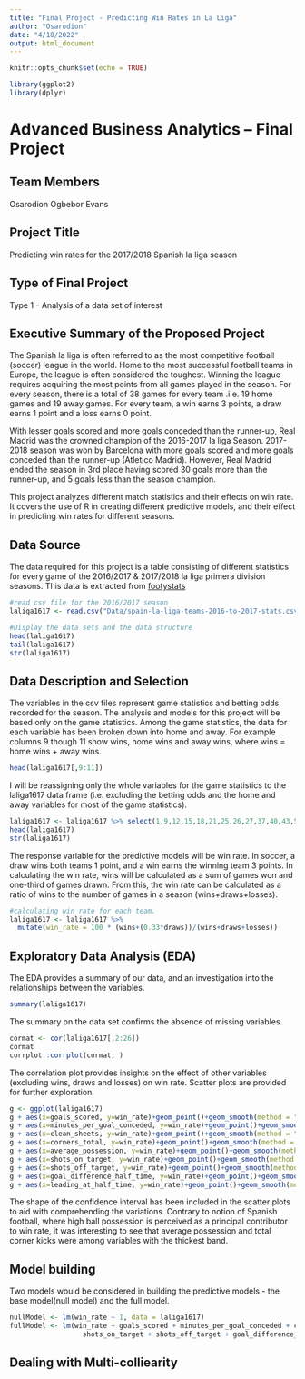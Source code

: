 ```yaml
---
title: "Final Project - Predicting Win Rates in La Liga"
author: "Osarodion"
date: "4/18/2022"
output: html_document
---
```


```r
knitr::opts_chunk$set(echo = TRUE)
```


```r
library(ggplot2)
library(dplyr)

```



Advanced Business Analytics – Final Project
===========================================

Team Members
------------
Osarodion Ogbebor Evans

Project Title
-------------
Predicting win rates for the 2017/2018 Spanish la liga season

Type of Final Project
---------------------
Type 1 - Analysis of a data set of interest

Executive Summary of the Proposed Project
-----------------------------------------

The Spanish la liga is often referred to as the most competitive football (soccer) league in the world. Home to the most successful football teams in Europe, the league is often considered the toughest. Winning the league requires acquiring the most points from all games played in the season. For every season, there is a total of 38 games for every team .i.e. 19 home games and 19 away games. For every team, a win earns 3 points, a draw earns 1 point and a loss earns 0 point.

With lesser goals scored and more goals conceded than the runner-up, Real Madrid was the crowned champion of the 2016-2017 la liga Season. 2017-2018 season was won by Barcelona with more goals scored and more goals conceded than the runner-up (Atletico Madrid). However, Real Madrid ended the season in 3rd place having scored 30 goals more than the runner-up, and 5 goals less than the season champion.

This project analyzes different match statistics and their effects on win rate. It covers the use of R in creating different predictive models, and their effect in predicting win rates for different seasons.

Data Source
-----------------------
The data required for this project is a table consisting of different statistics for every game of the 2016/2017 & 2017/2018 la liga primera division seasons. This data is extracted from [footystats](https://footystats.org/download-stats-csv)

```r
#read csv file for the 2016/2017 season
laliga1617 <- read.csv("Data/spain-la-liga-teams-2016-to-2017-stats.csv", header = TRUE, sep = ",", stringsAsFactors = FALSE)

#Display the data sets and the data structure 
head(laliga1617)
tail(laliga1617)
str(laliga1617)
```

Data  Description and Selection
-------------------------------
The variables in the csv files represent game statistics and betting odds recorded for the season. The analysis and models for this project will be based only on the game statistics. Among the game statistics, the data for each variable has been broken down into home and away. For example columns 9 though 11 show wins, home wins and away wins, where wins = home wins + away wins.

```r
head(laliga1617[,9:11])
```

I will be reassigning only the whole variables for the game statistics to the laliga1617 data frame (i.e. excluding the betting odds and the home and away variables for most of the game statistics).

```r
laliga1617 <- laliga1617 %>% select(1,9,12,15,18,21,25,26,27,37,40,43,55,58,61,64,67,70,73,76,79,82,85,88,91)
head(laliga1617)
str(laliga1617)
```

The response variable for the predictive models will be win rate. In soccer, a draw wins both teams 1 point, and a win earns the winning team 3 points. In calculating the win rate, wins will be calculated as a sum of games won and one-third of games drawn. From this, the win rate can be calculated as a ratio of wins to the number of games in a season (wins+draws+losses).

```r
#calculating win rate for each team.
laliga1617 <- laliga1617 %>%
  mutate(win_rate = 100 * (wins+(0.33*draws))/(wins+draws+losses))

```

Exploratory Data Analysis (EDA)
--------------------------
The EDA provides a summary of our data, and an investigation into the relationships between the variables.

```r
summary(laliga1617)

```

The summary on the data set confirms the absence of missing variables.

```r
cormat <- cor(laliga1617[,2:26])
cormat
corrplot::corrplot(cormat, )

```

The correlation plot provides insights on the effect of other variables (excluding wins, draws and losses) on win rate. Scatter plots are provided for further exploration.

```r
g <- ggplot(laliga1617)
g + aes(x=goals_scored, y=win_rate)+geom_point()+geom_smooth(method = "lm")
g + aes(x=minutes_per_goal_conceded, y=win_rate)+geom_point()+geom_smooth(method = "lm")
g + aes(x=clean_sheets, y=win_rate)+geom_point()+geom_smooth(method = "lm")
g + aes(x=corners_total, y=win_rate)+geom_point()+geom_smooth(method = "lm")
g + aes(x=average_possession, y=win_rate)+geom_point()+geom_smooth(method = "lm")
g + aes(x=shots_on_target, y=win_rate)+geom_point()+geom_smooth(method = "lm")
g + aes(x=shots_off_target, y=win_rate)+geom_point()+geom_smooth(method = "lm")
g + aes(x=goal_difference_half_time, y=win_rate)+geom_point()+geom_smooth(method = "lm")
g + aes(x=leading_at_half_time, y=win_rate)+geom_point()+geom_smooth(method = "lm")
```

The shape of the confidence interval has been included in the scatter plots to aid with comprehending the variations. Contrary to notion of Spanish football, where high ball possession is perceived as a principal contributor to win rate, it was interesting to see that average possession and total corner kicks were among variables with the thickest band. 

Model building
---------------
Two models would be considered in building the predictive models - the base model(null model) and the full model.

```r
nullModel <- lm(win_rate ~ 1, data = laliga1617)
fullModel <- lm(win_rate ~ goals_scored + minutes_per_goal_conceded + clean_sheets + corners_total + average_possession +
                  shots_on_target + shots_off_target + goal_difference_half_time + leading_at_half_time, data = laliga1617)

```



Dealing with Multi-colliearity
-------------------------------






